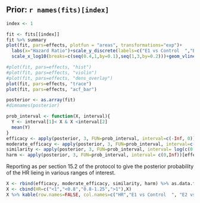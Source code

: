 
## Prior: `r names(fits)[index]`

<div class="fold s">
```{r, message=FALSE}
index <- 1

fit <- fits[[index]]
fit %>% summary
plot(fit, pars=effects, plotfun = "areas", transformations="exp")+
  labs(x="Hazard Ratio")+scale_y_discrete(labels=c("E1 vs Control  ","E2 vs Control  "))+
  scale_x_log10(breaks=c(seq(0.4,1,by=0.1),seq(1,3,by=0.2)))+geom_vline(xintercept=c(0.7,1), col="grey")

#plot(fit, pars=effects, "hist")
#plot(fit, pars=effects, "violin")
#plot(fit, pars=effects, "dens_overlay")
plot(fit, pars=effects, "trace")
plot(fit, pars=effects, "acf_bar")

posterior <- as.array(fit)
#dimnames(posterior)

prob_interval <- function(X, interval){
  Y <- interval[1]< X & X <interval[2]
  mean(Y)
}
efficacy <- apply(posterior, 3, FUN=prob_interval, interval=c(-Inf, 0))[effects]
moderate_efficacy <- apply(posterior, 3, FUN=prob_interval, interval=c(-Inf, log(0.8)))[effects]
similarity <- apply(posterior, 3, FUN=prob_interval, interval= log(c(0.8,1.25)))[effects]
harm <- apply(posterior, 3, FUN=prob_interval, interval= c(0,Inf))[effects]
```



Reporting as per section 15.2 of the protocol to give the posterior probability of the HR lieing in various ranges of interest.

```{r}

X <- rbind(efficacy, moderate_efficacy, similarity, harm) %>% as.data.frame
X <- cbind(HR=c("<1","<0.8","0.8-1.25",">1"),X)
X %>% kable(row.names=FALSE, col.names=c("HR","E1 vs Control  ", "E2 vs Control  "))
```
</div>
